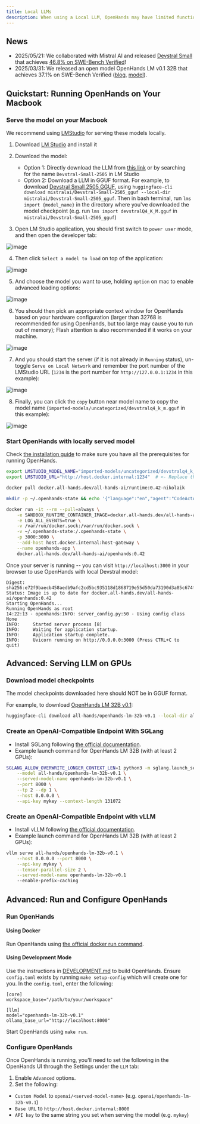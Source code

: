 ```yaml
---
title: Local LLMs
description: When using a Local LLM, OpenHands may have limited functionality. It is highly recommended that you use GPUs to serve local models for optimal experience.
---
```


## News

- 2025/05/21: We collaborated with Mistral AI and released [Devstral Small](https://mistral.ai/news/devstral) that achieves [46.8% on SWE-Bench Verified](https://github.com/SWE-bench/experiments/pull/228)!
- 2025/03/31: We released an open model OpenHands LM v0.1 32B that achieves 37.1% on SWE-Bench Verified
([blog](https://www.all-hands.dev/blog/introducing-openhands-lm-32b----a-strong-open-coding-agent-model), [model](https://huggingface.co/all-hands/openhands-lm-32b-v0.1)).


## Quickstart: Running OpenHands on Your Macbook

### Serve the model on your Macbook

We recommend using [LMStudio](https://lmstudio.ai/) for serving these models locally.

1. Download [LM Studio](https://lmstudio.ai/) and install it

2. Download the model:
   - Option 1: Directly download the LLM from [this link](https://lmstudio.ai/model/devstral-small-2505-mlx) or by searching for the name `Devstral-Small-2505` in LM Studio
   - Option 2: Download a LLM in GGUF format. For example, to download [Devstral Small 2505 GGUF](https://huggingface.co/mistralai/Devstral-Small-2505_gguf), using `huggingface-cli download mistralai/Devstral-Small-2505_gguf --local-dir mistralai/Devstral-Small-2505_gguf`. Then in bash terminal, run `lms import {model_name}` in the directory where you've downloaded the model checkpoint (e.g. run `lms import devstralQ4_K_M.gguf` in `mistralai/Devstral-Small-2505_gguf`)

3. Open LM Studio application, you should first switch to `power user` mode, and then open the developer tab:

![image](./screenshots/1_select_power_user.png)

4. Then click `Select a model to load` on top of the application:

![image](./screenshots/2_select_model.png)

5. And choose the model you want to use, holding `option` on mac to enable advanced loading options:

![image](./screenshots/3_select_devstral.png)

6. You should then pick an appropriate context window for OpenHands based on your hardware configuration (larger than 32768 is recommended for using OpenHands, but too large may cause you to run out of memory); Flash attention is also recommended if it works on your machine.

![image](./screenshots/4_set_context_window.png)

7. And you should start the server (if it is not already in `Running` status), un-toggle `Serve on Local Network` and remember the port number of the LMStudio URL (`1234` is the port number for `http://127.0.0.1:1234` in this example):

![image](./screenshots/5_copy_url.png)

8. Finally, you can click the `copy` button near model name to copy the model name (`imported-models/uncategorized/devstralq4_k_m.gguf` in this example):

![image](./screenshots/6_copy_to_get_model_name.png)

### Start OpenHands with locally served model

Check [the installation guide](/usage/local-setup) to make sure you have all the prerequisites for running OpenHands.

```bash
export LMSTUDIO_MODEL_NAME="imported-models/uncategorized/devstralq4_k_m.gguf" # <- Replace this with the model name you copied from LMStudio
export LMSTUDIO_URL="http://host.docker.internal:1234"  # <- Replace this with the port from LMStudio

docker pull docker.all-hands.dev/all-hands-ai/runtime:0.42-nikolaik

mkdir -p ~/.openhands-state && echo '{"language":"en","agent":"CodeActAgent","max_iterations":null,"security_analyzer":null,"confirmation_mode":false,"llm_model":"lm_studio/'$LMSTUDIO_MODEL_NAME'","llm_api_key":"dummy","llm_base_url":"'$LMSTUDIO_URL/v1'","remote_runtime_resource_factor":null,"github_token":null,"enable_default_condenser":true,"user_consents_to_analytics":true}' > ~/.openhands-state/settings.json

docker run -it --rm --pull=always \
    -e SANDBOX_RUNTIME_CONTAINER_IMAGE=docker.all-hands.dev/all-hands-ai/runtime:0.42-nikolaik \
    -e LOG_ALL_EVENTS=true \
    -v /var/run/docker.sock:/var/run/docker.sock \
    -v ~/.openhands-state:/.openhands-state \
    -p 3000:3000 \
    --add-host host.docker.internal:host-gateway \
    --name openhands-app \
    docker.all-hands.dev/all-hands-ai/openhands:0.42
```

Once your server is running -- you can visit `http://localhost:3000` in your browser to use OpenHands with local Devstral model:
```
Digest: sha256:e72f9baecb458aedb9afc2cd5bc935118d1868719e55d50da73190d3a85c674f
Status: Image is up to date for docker.all-hands.dev/all-hands-ai/openhands:0.42
Starting OpenHands...
Running OpenHands as root
14:22:13 - openhands:INFO: server_config.py:50 - Using config class None
INFO:     Started server process [8]
INFO:     Waiting for application startup.
INFO:     Application startup complete.
INFO:     Uvicorn running on http://0.0.0.0:3000 (Press CTRL+C to quit)
```


## Advanced: Serving LLM on GPUs

### Download model checkpoints

<Note>
The model checkpoints downloaded here should NOT be in GGUF format.
</Note>

For example, to download [OpenHands LM 32B v0.1](https://huggingface.co/all-hands/openhands-lm-32b-v0.1):

```bash
huggingface-cli download all-hands/openhands-lm-32b-v0.1 --local-dir all-hands/openhands-lm-32b-v0.1
```

### Create an OpenAI-Compatible Endpoint With SGLang

- Install SGLang following [the official documentation](https://docs.sglang.ai/start/install.html).
- Example launch command for OpenHands LM 32B (with at least 2 GPUs):

```bash
SGLANG_ALLOW_OVERWRITE_LONGER_CONTEXT_LEN=1 python3 -m sglang.launch_server \
    --model all-hands/openhands-lm-32b-v0.1 \
    --served-model-name openhands-lm-32b-v0.1 \
    --port 8000 \
    --tp 2 --dp 1 \
    --host 0.0.0.0 \
    --api-key mykey --context-length 131072
```

### Create an OpenAI-Compatible Endpoint with vLLM

- Install vLLM following [the official documentation](https://docs.vllm.ai/en/latest/getting_started/installation.html).
- Example launch command for OpenHands LM 32B (with at least 2 GPUs):

```bash
vllm serve all-hands/openhands-lm-32b-v0.1 \
    --host 0.0.0.0 --port 8000 \
    --api-key mykey \
    --tensor-parallel-size 2 \
    --served-model-name openhands-lm-32b-v0.1
    --enable-prefix-caching
```

## Advanced: Run and Configure OpenHands

### Run OpenHands

#### Using Docker

Run OpenHands using [the official docker run command](../installation#start-the-app).

#### Using Development Mode

Use the instructions in [DEVELOPMENT.md](https://github.com/All-Hands-AI/OpenHands/blob/main/DEVELOPMENT.md) to build OpenHands.
Ensure `config.toml` exists by running `make setup-config` which will create one for you. In the `config.toml`, enter the following:

```
[core]
workspace_base="/path/to/your/workspace"

[llm]
model="openhands-lm-32b-v0.1"
ollama_base_url="http://localhost:8000"
```

Start OpenHands using `make run`.

### Configure OpenHands

Once OpenHands is running, you'll need to set the following in the OpenHands UI through the Settings under the `LLM` tab:
1. Enable `Advanced` options.
2. Set the following:
- `Custom Model` to `openai/<served-model-name>` (e.g. `openai/openhands-lm-32b-v0.1`)
- `Base URL` to `http://host.docker.internal:8000`
- `API key` to the same string you set when serving the model (e.g. `mykey`)
